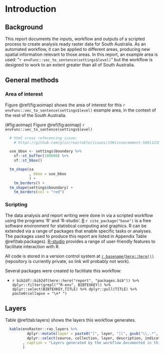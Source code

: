 # Introduction

## Background

This report documents the inputs, workflow and outputs of a scripted process to create analysis ready raster data for South Australia. As an automated workflow, it can be applied to different areas, producing new spatial information relevant to those areas. In this report, an example area is used: "`r envFunc::vec_to_sentence(settings$level)`" but the workflow is designed to work to an extent greater than all of South Australia.

## General methods

### Area of interest

Figure \@ref(fig:aoimap) shows the area of interest for this `r envFunc::vec_to_sentence(settings$level)` example area, in the context of the rest of the South Australia.

<caption>(#fig:aoimap) Figure \@ref(fig:aoimap) `r envFunc::vec_to_sentence(settings$level)`</caption>

```r

  # html cross referencing issue:
    # https://github.com/glin/reactable/issues/15#issuecomment-560112306

  use_bbox <- settings$boundary %>%
    sf::st_buffer(100000) %>%
    sf::st_bbox()

  tm_shape(sa
           , bbox = use_bbox
           ) +
    tm_borders() +
  tm_shape(settings$boundary) +
    tm_borders(col = "red")

```


### Scripting

The data analysis and report writing were done in via a scripted workflow using the programs 'R' and 'R-studio'. [R](https://www.r-project.org/) `r cite_package("base")` is a free software environment for statistical computing and graphics. R can be extended via a range of packages that enable specific tasks or analyses. The packages used to produce this report are listed in Appendix Table \@ref(tab:packages). [R-studio](https://www.rstudio.com/) provides a range of user-friendly features to facilitate interaction with R.

All code is stored in a version control system at [`r basename(here::here())`](%60r%20repo_link%60) (repository is currently private, so link will probably not work).

Several packages were created to facilitate this workflow:

* `r bib2df::bib2df(here::here("report", "packages.bib")) %>% dplyr::filter(grepl("^R-env", BIBTEXKEY)) %>% dplyr::select(BIBTEXKEY,TITLE) %>% dplyr::pull(TITLE) %>% paste0(collapse = "\n* ")`

## Layers

Table \@ref(tab:layers) shows the layers this workflow generates.

```r

  kable(envRaster::ras_layers %>%
          dplyr::mutate(layer = paste0("[", layer, "](", gsub("\\,.*", "", data_ref), ")")) %>%
          dplyr::select(source, collection, layer, description, indicates)
        , caption = "Layers generated by the workflow documented in this report"
        )

```
